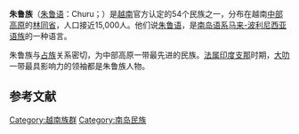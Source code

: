 {{expand|time=2015-02-28T14:25:41+00:00}}
{{Infobox ethnic group|
|group=朱鲁族
|image=
|poptime={{VIE}} 19,314 (2009)<ref>{{cite web|title=The 2009 Vietnam Population and Housing Census: Completed Results|url=http://www.gso.gov.vn/Modules/Doc_Download.aspx?DocID=12724|publisher=General Statistics Office of Vietnam: Central Population and Housing Census Steering Committee|date=June 2010|accessdate=26 November 2013|page=135|archive-date=2013-10-18|archive-url=https://web.archive.org/web/20131018040824/http://www.gso.gov.vn/Modules/Doc_Download.aspx?DocID=12724|dead-url=no}}</ref>
|popplace={{VIE}}：[[林同省|林同省]]
|langs=[[朱鲁语|朱鲁语]]、[[越南语|越南语]]
|related=
}}
'''朱鲁族'''（[[朱鲁语|朱鲁语]]：Churu；{{vie|v=người Chu Ru}}）是[[越南|越南]]官方认定的54个民族之一，分布在越南[[西原|中部高原]]的[[林同省|林同省]]，人口接近15,000人。他们说[[朱鲁语|朱鲁语]]，是[[南岛语系|南岛语系]][[马来-波利尼西亚语族|马来-波利尼西亚语族]]的一种语言。

朱鲁族与[[占族|占族]]关系密切，为中部高原一带最先进的民族。[[法属印度支那|法属印度支那]]时期，[[大叻|大叻]]一带最具影响力的领袖都是朱鲁族人物。


==参考文献==

{{reflist}}
{{越南民族}}
[[Category:越南族群|Category:越南族群]]
[[Category:南岛民族|Category:南岛民族]]